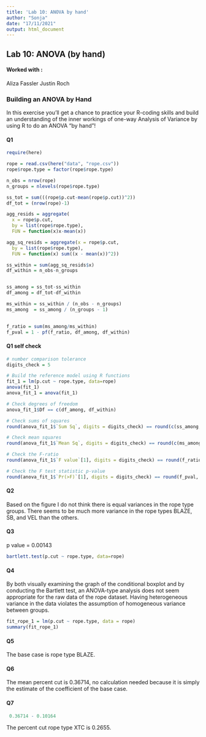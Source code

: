 ```yaml
---
title: 'Lab 10: ANOVA by hand'
author: "Sonja"
date: "17/11/2021"
output: html_document
---
```


## Lab 10: ANOVA (by hand)

#### Worked with : 

Aliza Fassler
Justin Roch 

### Building an ANOVA by Hand

In this exercise you’ll get a chance to practice your R-coding skills and build an understanding of the inner workings of one-way Analysis of Variance by using R to do an ANOVA “by hand”!


#### Q1

```r
require(here)

rope = read.csv(here("data", "rope.csv"))
rope$rope.type = factor(rope$rope.type)

n_obs = nrow(rope)
n_groups = nlevels(rope$rope.type)

ss_tot = sum(((rope$p.cut-mean(rope$p.cut))^2))
df_tot = (nrow(rope)-1)

agg_resids = aggregate(
  x = rope$p.cut,
  by = list(rope$rope.type),
  FUN = function(x)x-mean(x))

agg_sq_resids = aggregate(x = rope$p.cut,
  by = list(rope$rope.type),
  FUN = function(x) sum((x - mean(x))^2))

ss_within = sum(agg_sq_resids$x)
df_within = n_obs-n_groups 


ss_among = ss_tot-ss_within
df_among = df_tot-df_within

ms_within = ss_within / (n_obs - n_groups)
ms_among  = ss_among / (n_groups - 1)
  

f_ratio = sum(ms_among/ms_within)
f_pval = 1 - pf(f_ratio, df_among, df_within)

```




#### Q1 self check 

```r
# number comparison tolerance
digits_check = 5

# Build the reference model using R functions
fit_1 = lm(p.cut ~ rope.type, data=rope)
anova(fit_1)
anova_fit_1 = anova(fit_1)

# Check degrees of freedom
anova_fit_1$Df == c(df_among, df_within)

# Check sums of squares
round(anova_fit_1$`Sum Sq`, digits = digits_check) == round(c(ss_among, ss_within), digits = digits_check)

# Check mean squares
round(anova_fit_1$`Mean Sq`, digits = digits_check) == round(c(ms_among, ms_within), digits = digits_check)

# Check the F-ratio
round(anova_fit_1$`F value`[1], digits = digits_check) == round(f_ratio, digits = digits_check)

# Check the F test statistic p-value
round(anova_fit_1$`Pr(>F)`[1], digits = digits_check) == round(f_pval, digits = digits_check)
```


#### Q2

Based on the figure I do not think there is equal variances in the rope type groups. There seems to be much more variance in the rope types BLAZE, SB, and VEL than the others. 



#### Q3

p value = 0.00143

```r
bartlett.test(p.cut ~ rope.type, data=rope)
```


#### Q4

By both visually examining the graph of the conditional boxplot and by conducting the Bartlett test, an ANOVA-type analysis does not seem appropriate for the raw data of the rope dataset. Having heterogeneous variance in the data violates the assumption of homogeneous variance between groups. 


```r
fit_rope_1 = lm(p.cut ~ rope.type, data = rope)
summary(fit_rope_1)
```



#### Q5 

The base case is rope type BLAZE. 



#### Q6

The mean percent cut is 0.36714, no calculation needed because it is simply the estimate of the coefficient of the base case. 



#### Q7 

```r
 0.36714 - 0.10164  
```
The percent cut rope type XTC is 0.2655. 
